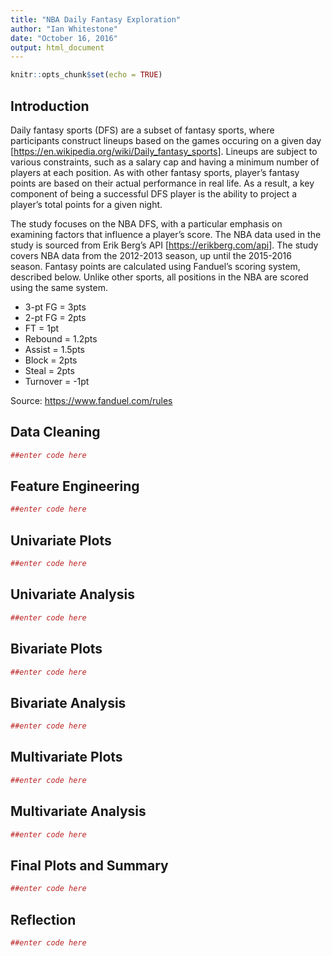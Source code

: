 ```yaml
---
title: "NBA Daily Fantasy Exploration"
author: "Ian Whitestone"
date: "October 16, 2016"
output: html_document
---
```


```r
knitr::opts_chunk$set(echo = TRUE)
```

## Introduction

Daily fantasy sports (DFS) are a subset of fantasy sports, where participants construct lineups based on the games occuring on a given day [<https://en.wikipedia.org/wiki/Daily_fantasy_sports>]. Lineups are subject to various constraints, such as a salary cap and having a minimum number of players at each position. As with other fantasy sports, player's fantasy points are based on their actual performance in real life. As a result, a key component of being a successful DFS player is the ability to project a player's total points for a given night. 

The study focuses on the NBA DFS, with a particular emphasis on examining factors that influence a player's score. The NBA data used in the study is sourced from Erik Berg's API  [<https://erikberg.com/api>]. The study covers NBA data from the 2012-2013 season, up until the 2015-2016 season. Fantasy points are calculated using Fanduel's scoring system, described below. Unlike other sports, all positions in the NBA are scored using the same system.

* 3-pt FG = 3pts
* 2-pt FG = 2pts
* FT = 1pt
* Rebound = 1.2pts
* Assist = 1.5pts
* Block = 2pts
* Steal = 2pts
* Turnover = -1pt

Source: <https://www.fanduel.com/rules>

## Data Cleaning

```r
##enter code here
```

## Feature Engineering

```r
##enter code here
```

## Univariate Plots

```r
##enter code here
```

## Univariate Analysis

```r
##enter code here
```

## Bivariate Plots

```r
##enter code here
```

## Bivariate Analysis

```r
##enter code here
```

## Multivariate Plots

```r
##enter code here
```


## Multivariate Analysis

```r
##enter code here
```


## Final Plots and Summary

```r
##enter code here
```


## Reflection

```r
##enter code here
```


